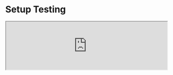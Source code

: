 
# Setup Testing

<iframe
  width='100%'
  style={{
    aspectRatio: '16 / 9',
  }}
  src='https://www.youtube.com/embed/KHX9KAa8zGk?si=53HWIpboXfJNxgKq'
  title='Reading and Adding Tasks | Todo App with React, TypeScript, TDD | Frontend Hire'
  allow='accelerometer; autoplay; clipboard-write; encrypted-media; gyroscope; picture-in-picture; web-share'
  allowFullScreen
/>

Testing is tedious. Testing is boring. Developers avoid it.

Testing is important. Testing is necessary. Developers need to do it.

Manual testing is expensive and time-consuming. Automated testing is cheap and fast.

Also, there are not a lot of testing tutorials out there, as there are tutorials on how to build a web app.

This causes many developers to avoid testing because they lack understanding of the process and the tools. I wouldn't even say I like testing as a frontend developer. But I have a system that works for me, and I want to share it with you.

But first, we need to set up our tools.

## Vitest

Since we are using Vite, we greatly benefit from a native testing solution, Vitest. You can read more about [Why Vitest here](https://vitest.dev/guide/why.html).

Most companies out there use Jest for testing. Luckily, Vitest is compatible with Jest.

Either way, we need to install Vitest first. Run the following command in your terminal:

<CustomCodeViewer>
```sh
npm install -D vitest
```
</CustomCodeViewer>

Let us test if Vitest is working. The following steps are directly taken from the docs [here](https://vitest.dev/guide/#writing-tests).

<Steps>
### Create a file called `sum.ts` inside the `src` folder. Paste the following code inside it:

<CustomCodeViewer filename="./src/sum.ts">
```ts 
export function sum(a: number, b: number) {
  return a + b;
}
```
</CustomCodeViewer>

### Similarly, create a file called `sum.test.ts` inside the `src` folder. Paste the following code inside it:

<CustomCodeViewer filename="./src/sum.test.ts">
```ts 
import { expect, test } from 'vitest';
import { sum } from './sum';

test('adds 1 + 2 to equal 3', () => {
  expect(sum(1, 2)).toBe(3);
});
```
</CustomCodeViewer>

### Update `package.json` file to include the following script:

<CustomCodeViewer filename="./package.json">
```json {7} 
{
  // Rest of the file omitted for brevity

  "scripts": {
    "dev": "vite",
    "build": "tsc && vite build",
    "test": "vitest",
    "lint": "eslint . --ext ts,tsx --report-unused-disable-directives --max-warnings 0",
    "preview": "vite preview",
    "prepare": "husky install"
  }

  // Rest of the file omitted for brevity
}
```
</CustomCodeViewer>

### Run the following command in your terminal:

<CustomCodeViewer>
```sh
npm run test
```
</CustomCodeViewer>

And then, you should see something like this:
![Sample Test Output](./screenshots/setup-testing-1.png)

</Steps>

This little test we wrote is called a `unit test`. It is a test that tests a small unit of code. In this case, we are testing the `sum` function.

These kinds of tests are fundamental because they test the small units of code that make up your app.

Also, using a **TDD** (Test Driven Development) approach is more straightforward with unit tests. You can write the unit tests and then the code to pass the tests.

Okay, now that we have Vitest set up. We need one more tool to finish our setup.

## React Testing Library (RTL)

<Callout>
We would first highly recommend: 
- You read the guiding principles of the testing library [here](https://testing-library.com/docs/guiding-principles).
- You read the blog post on __Testing Implementation Details__ by Kent C. Dodds [here](https://kentcdodds.com/blog/testing-implementation-details).
</Callout>

Either way, we need to install RTL to test our React components. Run the following command in your terminal:

<CustomCodeViewer>
```sh
npm install -D @testing-library/react
```
</CustomCodeViewer>

Also, since we use Vitest and not Jest ([read more here](https://testing-library.com/docs/react-testing-library/setup#using-without-jest)), we have to install a test environment called `jsdom`. Run the following command in your terminal:

<CustomCodeViewer>
```sh
npm install -D jsdom
```
</CustomCodeViewer>

## Configuring Vitest and React Testing Library

Now that we have all the tools installed, we must configure them. This is pretty simple; it is usually only done once and never touched again.

But to figure out the actual configuration can be painful. I'd suggest going through the docs at a time when you are not tired and can focus on the task at hand.

The best part about configuring Vitest is using our existing `vite.config.ts` file. We need to add a few lines of code to it.

<CustomCodeViewer filename="./vite.config.ts">
```ts {1, 8-10} 
/// <reference types="vitest" />
import { defineConfig } from 'vite';
import react from '@vitejs/plugin-react';

// https://vitejs.dev/config/
export default defineConfig({
  plugins: [react()],
  test: {
    environment: 'jsdom',
  },
});
```
</CustomCodeViewer>

We got this configuration from the docs [here](https://vitest.dev/config/#configuring-vitest). More configuration and packages might be required, but we will figure that out as needed.

Great, we can now start writing our first actual tests.

At this point, your code should be a good match to the branch of the repository: [4-setup-testing](https://github.com/Frontend-Hire/todo-app-react-tdd-typescript/tree/4-setup-testing)